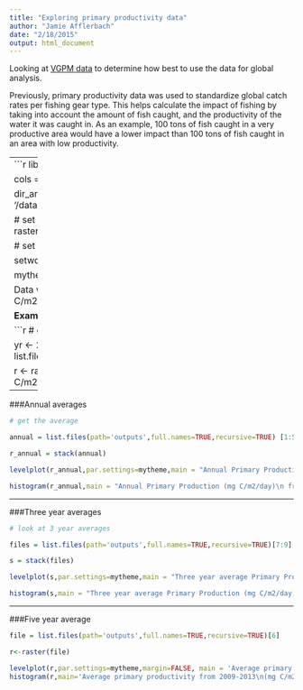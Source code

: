 ---
title: "Exploring primary productivity data"
author: "Jamie Afflerbach"
date: "2/18/2015"
output: html_document
---

Looking at [VGPM data](http://orca.science.oregonstate.edu/1080.by.2160.monthly.hdf.vgpm.m.chl.m.sst4.php) to determine how best to use the data for global analysis.   

Previously, primary productivity data was used to standardize global catch rates per fishing gear type. This helps calculate the impact of fishing by taking into account the amount of fish caught, and the productivity of the water it was caught in. As an example, 100 tons of fish caught in a very productive area would have a lower impact than 100 tons of fish caught in an area with low productivity.  

----  
```{r,warning=FALSE,message=FALSE, echo=FALSE}
library(raster)
library(rasterVis)
library(RColorBrewer)

cols = rev(colorRampPalette(brewer.pal(11, 'Spectral'))(255)) # rainbow color scheme

dir_arctic = c('Windows' = '//jupiter.nceas.ucsb.edu/arctic',
               'Darwin'  = '/Volumes/arctic',
               'Linux'   = '/data/shares/arctic')[[ Sys.info()[['sysname']] ]]

# set tmp directory
tmpdir=file.path(dir_arctic,'home_big/R_raster_tmp')
dir.create(tmpdir, showWarnings=F)
rasterOptions(tmpdir=tmpdir)

# set working directory

setwd(file.path(dir_arctic, 'HIACMS/CHI/bering-strait/stressors/productivity'))

mytheme=rasterTheme(region=cols)
```

Data was downloaded for years 2009-2013 and came as monthly snapshots of global productivity in mg C/m2/day.  

**Example of raw data from April 2013**

```{r, message=FALSE,warning=FALSE,echo=FALSE}
# get files for a year

yr    <- 2013
files <- list.files(path='working/rasterized_rawdata',pattern=paste(yr,"\\.tif$",sep=''),full.names=TRUE,recursive=TRUE)

r <- raster(files[1])
levelplot(r,par.settings=mytheme,main='Net Primary Productivity for April 2013 \n(mg C/m2/day)',margin=FALSE) 
```
  
  
 ----- 

###Annual averages  

```{r,echo=FALSE}
# get the average 

annual = list.files(path='outputs',full.names=TRUE,recursive=TRUE) [1:5]

r_annual = stack(annual)

levelplot(r_annual,par.settings=mytheme,main = "Annual Primary Production (mg C/m2/day)\n from 2009 to 2013",margin=FALSE)

histogram(r_annual,main = "Annual Primary Production (mg C/m2/day)\n from 2009 to 2013")
```
  
  -----

###Three year averages
```{r,echo=FALSE}
# look at 3 year averages

files = list.files(path='outputs',full.names=TRUE,recursive=TRUE)[7:9]

s = stack(files)

levelplot(s,par.settings=mytheme,main = "Three year average Primary Production (mg C/m2/day)\n from 2009 to 2013",margin=FALSE)

histogram(s,main = "Three year average Primary Production (mg C/m2/day)\n from 2009 to 2013")
```

-----

###Five year average
```{r,echo=FALSE}
file = list.files(path='outputs',full.names=TRUE,recursive=TRUE)[6]

r<-raster(file)

levelplot(r,par.settings=mytheme,margin=FALSE, main = 'Average primary productivity from 2009-2013\n(mg C/m2/day)')
histogram(r,main='Average primary productivity from 2009-2013\n(mg C/m2/day)')
```